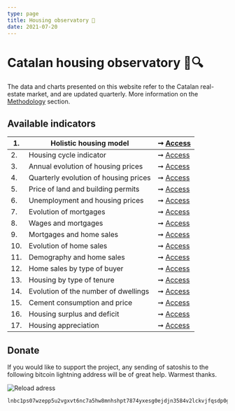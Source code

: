 ```yaml
---
type: page
title: Housing observatory 🔬
date: 2021-07-20
---
```



# Catalan housing observatory 🏡🔍

The data and charts presented on this website refer to the Catalan real-estate market, and are updated quarterly. More information on the [Methodology](http://catalanhousing.galetaire.hns.to/methodology) section.

## Available indicators

| 1. | Holistic housing model | ➞ [Access](http://catalanhousing.galetaire.hns.to/posts/six) |
| -- | ------------------------------- | --- |
| 2. | Housing cycle indicator | ➞ [Access](http://catalanhousing.galetaire.hns.to/posts/rainbow) |
| 3. | Annual evolution of housing prices | ➞ [Access](http://catalanhousing.galetaire.hns.to/posts/price) |
| 4. | Quarterly evolution of housing prices | ➞ [Access](http://catalanhousing.galetaire.hns.to/posts/pricequarter) |
| 5. | Price of land and building permits | ➞ [Access](http://catalanhousing.galetaire.hns.to/posts/permits) |
| 6. | Unemployment and housing prices | ➞ [Access](http://catalanhousing.galetaire.hns.to/posts/labor) |
| 7. | Evolution of mortgages | ➞ [Access](http://catalanhousing.galetaire.hns.to/posts/credit) |
| 8. | Wages and mortgages | ➞ [Access](http://catalanhousing.galetaire.hns.to/posts/wages) |
| 9. | Mortgages and home sales | ➞ [Access](http://catalanhousing.galetaire.hns.to/posts/ratioms) |
| 10. | Evolution of home sales | ➞ [Access](http://catalanhousing.galetaire.hns.to/posts/volume) |
| 11. | Demography and home sales | ➞ [Access](http://catalanhousing.galetaire.hns.to/posts/demography) |
| 12. | Home sales by type of buyer | ➞ [Access](http://catalanhousing.galetaire.hns.to/posts/buyers) |
| 13. | Housing by type of tenure | ➞ [Access](http://catalanhousing.galetaire.hns.to/posts/tenure) |
| 14. | Evolution of the number of dwellings | ➞ [Access](http://catalanhousing.galetaire.hns.to/posts/stock) |
| 15. | Cement consumption and price | ➞ [Access](http://catalanhousing.galetaire.hns.to/posts/cement) |
| 16. | Housing surplus and deficit | ➞ [Access](http://catalanhousing.galetaire.hns.to/posts/balance) |
| 17. | Housing appreciation | ➞ [Access](http://catalanhousing.galetaire.hns.to/posts/appreciation) |

## Donate

If you would like to support the project, any sending of satoshis to the following bitcoin lightning address will be of great help. Warmest thanks.

<Image
  src="/images/qrdonacions.png"
  alt="Reload adress"
  width={771}
  height={249}
  priority
  className="next-image"
/>

```
lnbc1ps07wzepp5u2vgxvt6nc7a5hw8mnhshpt7874yxesg0ejdjn3584v2lckvjfqsdp0g3hkuctrd9hjqnmzwdjhyanpw3hhy6fqfpsky6t5v96xwegxqyjw5q9qtzqqqqqq9qsqsp5pft9elfnv57hgr8nkk7s7ng9zsrqauczgxfxxjhdn30cv69avlysrzjqwryaup9lh50kkranzgcdnn2fgvx390wgj5jd07rwr3vxeje0glcllejaafcm7ya5sqqqqlgqqqqqeqqjqx6yd5jr709dpxkt33xgr9a4t4d9phtrk4slkznp2atm76hfuk8tqk3jwm4dy3hpzu26596j5yxt93lre0tstdywvgrusgfuepy56yxgqc0nt05
```
